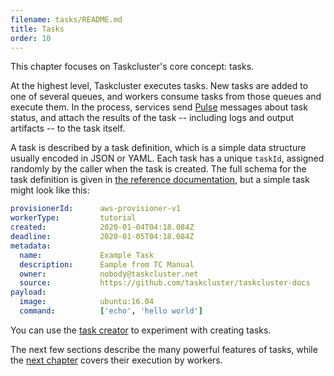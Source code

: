 ```yaml
---
filename: tasks/README.md
title: Tasks
order: 10
---
```


This chapter focuses on Taskcluster's core concept: tasks.

At the highest level, Taskcluster executes tasks. New tasks are added to one of
several queues, and workers consume tasks from those queues and execute them.
In the process, services send [Pulse](/docs/manual/design/apis/pulse) messages
about task status, and attach the results of the task -- including logs and
output artifacts -- to the task itself.

A task is described by a task definition, which is a simple data structure
usually encoded in JSON or YAML.  Each task has a unique `taskId`, assigned
randomly by the caller when the task is created.  The full schema for the task
definition is given in [the reference
documentation](/docs/reference/platform/taskcluster-queue/docs/task-schema), but a
simple task might look like this:

```yaml
provisionerId:      aws-provisioner-v1
workerType:         tutorial
created:            2020-01-04T04:18.084Z
deadline:           2020-01-05T04:18.084Z
metadata:
  name:             Example Task
  description:      Eample from TC Manual
  owner:            nobody@taskcluster.net
  source:           https://github.com/taskcluster/taskcluster-docs
payload:
  image:            ubuntu:16.04
  command:          ['echo', 'hello world']
```

You can use the [task creator](https://tools.taskcluster.net/task-creator) to
experiment with creating tasks.

The next few sections describe the many powerful features of tasks, while the
[next chapter](/docs/manual/task-execution) covers their execution by workers.

